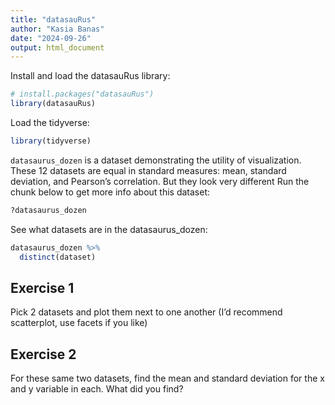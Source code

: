 ```yaml
---
title: "datasauRus"
author: "Kasia Banas"
date: "2024-09-26"
output: html_document
---
```


Install and load the datasauRus library:

```r
# install.packages("datasauRus")
library(datasauRus)
```

Load the tidyverse: 
```r
library(tidyverse)
```

`datasaurus_dozen` is a dataset demonstrating the utility of visualization. 
These 12 datasets are equal in standard measures: mean, standard deviation, 
and Pearson's correlation. But they look very different
Run the chunk below to get more info about this dataset:

```r
?datasaurus_dozen
```

See what datasets are in the datasaurus_dozen:

```r
datasaurus_dozen %>% 
  distinct(dataset)
```

## Exercise 1
Pick 2 datasets and plot them next to one another
(I'd recommend scatterplot, use facets if you like)

## Exercise 2
For these same two datasets, find the mean and standard deviation
for the x and y variable in each. What did you find? 